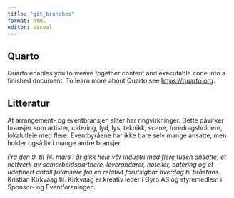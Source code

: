 ```yaml
---
title: "git_branches"
format: html
editor: visual
---
```


## Quarto

Quarto enables you to weave together content and executable code into a finished document.
To learn more about Quarto see <https://quarto.org>.

## Litteratur 

At arrangement- og eventbransjen sliter har ringvirkninger.
Dette påvirker bransjer som artister, catering, lyd, lys, teknikk, scene, foredragsholdere, lokalutleie med flere.
Eventbyråene har ikke bare selv mange ansatte, men holder også liv i mange andre bransjer.

*Fra den 9. til 14. mars i år gikk hele vår industri med flere tusen ansatte, et nettverk av samarbeidspartnere, leverandører, hoteller, catering og et udefinert antall frilansere fra en relativt forutsigbar hverdag til bråstans.* Kristian Kirkvaag til.
Kirkvaag er kreativ leder i Gyro AS og styremedlem i Sponsor- og Eventforeningen.
